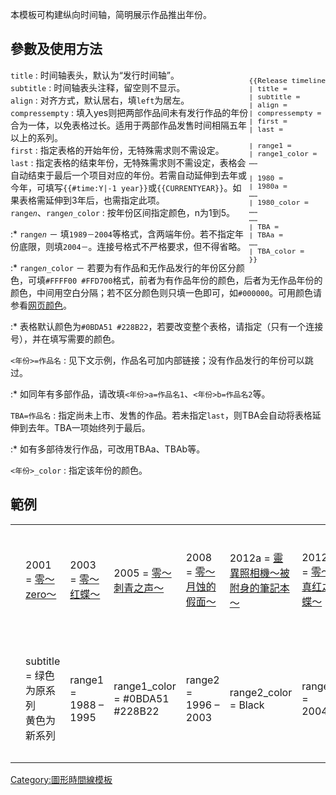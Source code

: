 {{Documentation subpage}}
{{Uses Lua|Module:Release timeline}}
{{Uses TemplateStyles|Template:Release timeline/styles.css}}

本模板可构建纵向时间轴，简明展示作品推出年份。

== 參數及使用方法 ==

<div style="float: right; font-size: 95%; clear: right;"><pre>{{Release timeline
| title =
| subtitle =
| align =
| compressempty = 
| first =
| last =

| range1 =
| range1_color =
……

| 1980 =
| 1980a =
……
| 1980_color =
……
……
| TBA =
| TBAa =
……
| TBA_color =
}}</pre></div>

; <code>title</code> : 时间轴表头，默认为“发行时间轴”。
; <code>subtitle</code> : 时间轴表头注释，留空则不显示。
; <code>align</code> : 对齐方式，默认居右，填<code>left</code>为居左。
; <code>compressempty</code> : 填入yes则把两部作品间未有发行作品的年份合为一体，以免表格过长。适用于两部作品发售时间相隔五年以上的系列。
; <code>first</code> : 指定表格的开始年份，无特殊需求则不需设定。
; <code>last</code> : 指定表格的结束年份，无特殊需求则不需设定，表格会自动结束于最后一个项目对应的年份。若需自动延伸到去年或今年，可填写<code>&#123;{#time:Y|-1 year}&#125;</code>或<code>&#123;{CURRENTYEAR}&#125;</code>。如果表格需延伸到3年后，也需指定此项。
; <code>range''n''</code>、<code>range''n''_color</code> : 按年份区间指定颜色，n为1到5。
:* <code>range''n''</code> － 填<code>1989－2004</code>等格式，含两端年份。若不指定年份底限，则填<code>2004－</code>。连接号格式不严格要求，但不得省略。
:* <code>range''n''_color</code> － 若要为有作品和无作品发行的年份区分颜色，可填<code>#FFFF00 #FFD700</code>格式，前者为有作品年份的颜色，后者为无作品年份的颜色，中间用空白分隔；若不区分颜色则只填一色即可，如<code>#000000</code>。可用颜色请参看[[网页颜色]]。
:* 表格默认颜色为<code>#0BDA51 #228B22</code>，若要改变整个表格，请指定{{para|range1|－}}（只有一个连接号），并在{{para|range1_color}}填写需要的颜色。
; <code>&lt;年份>=作品名</code> : 见下文示例，作品名可加内部链接；没有作品发行的年份可以跳过。
:* 如同年有多部作品，请改填<code>&lt;年份>a=作品名1</code>、<code>&lt;年份>b=作品名2</code>等。
; <code>TBA=作品名</code> : 指定尚未上市、发售的作品。若未指定<code>last</code>，则TBA会自动将表格延伸到去年。TBA一项始终列于最后。
:* 如有多部待发行作品，可改用TBAa、TBAb等。
; <code>&lt;年份>_color</code> : 指定该年份的颜色。

== 範例 ==
{| width="100%" 
|- valign = top
|
<pre>{{Release timeline
| 2001 = [[零～zero～]]
| 2003 = [[零～红蝶～]]
| 2005 = [[零～刺青之声～]]
| 2008 = [[零～月蚀的假面～]]
| 2012a = [[靈異照相機～被附身的筆記本～]]
| 2012b = [[零～真红之蝶～]]
| 2014 = [[零～濡鸦的巫女～]]
}}</pre>
|
{{Release timeline
| 2001 = [[零～zero～]]
| 2003 = [[零～红蝶～]]
| 2005 = [[零～刺青之声～]]
| 2008 = [[零～月蚀的假面～]]
| 2012a = [[靈異照相機～被附身的筆記本～]]
| 2012b = [[零～真红之蝶～]]
| 2014 = [[零～濡鸦的巫女～]]
}}
|- valign = top
| <pre>{{Release timeline
| subtitle = 绿色为原系列<br />黄色为新系列

| range1 = 1988 – 1995
| range1_color = #0BDA51 #228B22
| range2 = 1996 – 2003
| range2_color = Black
| range3 = 2004 –
| range3_color = Yellow Gold

| 1988a = [[忍者龙剑传 (街机)|忍者龙剑传（街机)]]
| 1988b = [[忍者龙剑传 (红白机)|忍者龙剑传(红白机）]]
| 1990 = [[忍者龙剑传II 暗黑的邪神剑]]
| 1991a = [[忍者龙剑传III 黄泉的方船]]
| 1991b = [[忍者龙剑传|忍者龙剑传（Game Gear）]]
| 1991c = 忍者龍劍傳GB ～摩天樓決戰～
| 1992 = [[忍者龙剑传 (世嘉Master System)|忍者龙剑传（世嘉Master System）]]
| 1995 = 忍者龙剑传 巴
| 2004 = ''[[Ninja Gaiden (2004 video game)|Ninja Gaiden]]''
| 2005 = ''[[Ninja Gaiden (2004 video game)#Ninja Gaiden Black|Ninja Gaiden Black]]''
| 2007 = ''[[Ninja Gaiden Sigma]]''
| 2008a = ''[[Ninja Gaiden: Dragon Sword]]''
| 2008b = ''[[Ninja Gaiden II]]''
| 2009 = ''[[Ninja Gaiden Sigma 2]]''
| 2012a = ''[[Ninja Gaiden 3]]''
| 2012b = ''[[Ninja Gaiden 3: Razor's Edge]]''
| 2014 = ''[[Yaiba: Ninja Gaiden Z]]''
}}</pre>
|
{{Release timeline
| subtitle = 绿色为原系列<br />黄色为新系列

| range1 = 1988 – 1995
| range1_color = #0BDA51 #228B22
| range2 = 1996 – 2003
| range2_color = Black
| range3 = 2004 –
| range3_color = Yellow Gold

| 1988a = [[忍者龙剑传 (街机)|忍者龙剑传（街机)]]
| 1988b = [[忍者龙剑传 (红白机)|忍者龙剑传(红白机）]]
| 1990 = [[忍者龙剑传II 暗黑的邪神剑]]
| 1991a = [[忍者龙剑传III 黄泉的方船]]
| 1991b = [[忍者龙剑传|忍者龙剑传（Game Gear）]]
| 1991c = 忍者龍劍傳GB ～摩天樓決戰～
| 1992 = [[忍者龙剑传 (世嘉Master System)|忍者龙剑传（世嘉Master System）]]
| 1995 = 忍者龙剑传 巴
| 2004 = ''[[Ninja Gaiden (2004 video game)|Ninja Gaiden]]''
| 2005 = ''[[Ninja Gaiden (2004 video game)#Ninja Gaiden Black|Ninja Gaiden Black]]''
| 2007 = ''[[Ninja Gaiden Sigma]]''
| 2008a = ''[[Ninja Gaiden: Dragon Sword]]''
| 2008b = ''[[Ninja Gaiden II]]''
| 2009 = ''[[Ninja Gaiden Sigma 2]]''
| 2012a = ''[[Ninja Gaiden 3]]''
| 2012b = ''[[Ninja Gaiden 3: Razor's Edge]]''
| 2014 = ''[[Yaiba: Ninja Gaiden Z]]''
}}
|}
<includeonly>
[[Category:圖形時間線模板]]
</includeonly>